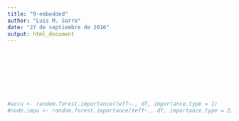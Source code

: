 ```yaml
---
title: "9-embedded"
author: "Luis M. Sarro"
date: "27 de septiembre de 2016"
output: html_document
---
```



<div class="row" style="padding-top: 100px;">
</div>


```r

#accu <- random.forest.importance(teff~., df, importance.type = 1)
#node.impu <- random.forest.importance(teff~., df, importance.type = 2)


```
